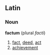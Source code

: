 ==Latin==
===Noun===
'''factum'''  (plural ''facti'')
# [[fact]], [[deed]], [[act]]
# [[achievement]]